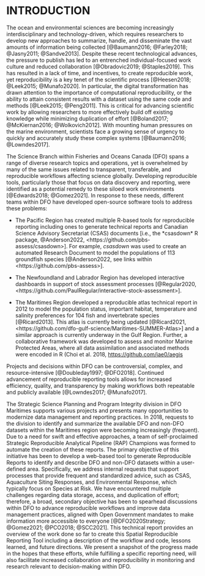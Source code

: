 # INTRODUCTION

The ocean and environmental sciences are becoming increasingly interdisciplinary and technology-driven, which requires researchers to develop new approaches to summarize, handle, and disseminate the vast amounts of information being collected [@Baumann2016; @Farley2018; @Jasny2011; @Sandve2013]. Despite these recent technological advances, the pressure to publish has led to an entrenched individual-focused work culture and reduced collaboration [@Obradovic2019; @Staples2019]. This has resulted in a lack of time, and incentives, to create reproducible work, yet reproducibility is a key tenet of the scientific process [@Heesen2018; @Leek2015; @Munafo2020]. In particular, the digital transformation has drawn attention to the importance of computational reproducibility, or the ability to attain consistent results with a dataset using the same code and methods [@Leek2015; @Peng2011]. This is critical for advancing scientific work by allowing researchers to more effectively build off existing knowledge while minimizing duplication of effort [@Boland2017; @McKiernan2016; @Wolkovich2012]. With mounting human pressures on the marine environment, scientists face a growing sense of urgency to quickly and accurately study these complex systems [@Baumann2016; @Lowndes2017].

The Science Branch within Fisheries and Oceans Canada (DFO) spans a range of diverse research topics and operations, yet is overwhelmed by many of the same issues related to transparent, transferable, and reproducible workflows affecting science globally. Developing reproducible tools, particularly those that focus on data discovery and reporting, were identified as a potential remedy to these siloed work environments [@Edwards2018; @Gomez2021]. In response to these needs, different teams within DFO have developed open-source software tools to address these problems:

-   The Pacific Region has created multiple R-based tools for reproducible reporting including ones to generate technical reports and Canadian Science Advisory Secretariat (CSAS) documents [i.e., the *csasdown* R package, @Anderson2022, <https://github.com/pbs-assess/csasdown>]. For example, *csasdown* was used to create an automated Research Document to model the populations of 113 groundfish species [@Anderson2022, see links within <https://github.com/pbs-assess>].

-   The Newfoundland and Labrador Region has developed interactive dashboards in support of stock assessment processes [@Regular2020, <https://github.com/PaulRegular/interactive-stock-assessment>].

-   The Maritimes Region developed a reproducible atlas technical report in 2012 to model the population status, important habitat, temperature and salinity preferences for 104 fish and invertebrate species [@Ricard2013]. This atlas is currently being updated [@Ricard2021, <https://github.com/dfo-gulf-science/Maritimes-SUMMER-Atlas>] and a similar approach is currently underway in the Gulf Region. Further, a collaborative framework was developed to assess and monitor Marine Protected Areas, where all data assimilation and associated methods were encoded in R (Choi et al. 2018, <https://github.com/jae0/aegis> <!--MMM EDIT: added '/aegis' to path..>).

<!- MMM EDIT: Jae's "Marine Protected Areas" example may not be a good one. There's no documentation on that repo, and the vignettes indicate that content may have been moved to BitBucket (no URL provided -  looked for 5 mins or so, and couldn't find them.)-->

<!--CG comment: good to know - not sure how to address this in the text though. Any suggestions? Folks probably should reach out to Jae? Ryan et al. are planing to update the work in St. Ann's, I believe -->

Projects and decisions within DFO can be controversial, complex, and resource-intensive [@Doubleday1997; @DFO2018]. Continued advancement of reproducible reporting tools allows for increased efficiency, quality, and transparency by making workflows both repeatable and publicly available [@Lowndes2017; @Munafo2017].

The Strategic Science Planning and Program Integrity division in DFO Maritimes supports various projects and presents many opportunities to modernize data management and reporting practices. In 2018, requests to the division to identify and summarize the available DFO and non-DFO datasets within the Maritimes region were becoming increasingly (frequent). Due to a need for swift and effective approaches, a team of self-proclaimed Strategic Reproducible Analytical Pipeline (RAP) Champions was formed to automate the creation of these reports. The primary objective of this initiative has been to develop a web-based tool to generate Reproducible Reports to identify and describe DFO and non-DFO datasets within a user-defined area. Specifically, we address internal requests that support processes that provide frequent and standardized advice, such as CSAS, Aquaculture Siting Responses, and Environmental Response, which typically focus on Species at Risk. We have encountered multiple challenges regarding data storage, access, and duplication of effort; therefore, a broad, secondary objective has been to spearhead discussions within DFO to advance reproducible workflows and improve data management practices, aligned with Open Government mandates to make information more accessible to everyone [@DFO2020Strategy; @Gomez2021; @PCO2018; @SCC2021]. This technical report provides an overview of the work done so far to create this Spatial Reproducible Reporting Tool including a description of the workflow and code, lessons learned, and future directions. We present a snapshot of the progress made in the hopes that these efforts, while fulfilling a specific reporting need, will also facilitate increased collaboration and reproducibility in monitoring and research relevant to decision-making within DFO. 


\pagebreak
